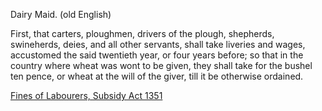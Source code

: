 {{rfv}}
{{plural of|}} Dairy Maid.  (old English)

First, that carters, ploughmen, drivers of the plough, shepherds, swineherds, deies, and all other servants, shall take liveries and wages, accustomed the said twentieth year, or four years before; so that in the country where wheat was wont to be given, they shall take for the bushel ten pence, or wheat at the will of the giver, till it be otherwise ordained.

[[Wikisource:Fines of Labourers, Subsidy Act 1351|Fines of Labourers, Subsidy Act 1351]]